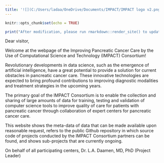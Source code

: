 ```yaml
---
title: '![](C:/Users/ladaa/OneDrive/Documents/IMPACT/IMPACT logo v2.png) Consortium'
---
```


```r
knitr::opts_chunk$set(echo = TRUE)
```
```r
print("After modification, please run rmarkdown::render_site() to update the website in the docs-folder.")
```

Dear visitor, 

Welcome at the webpage of the Improving Pancreatic Cancer Care by the Use of Computational Science and Technology (IMPACT) Consortium!

Revolutionary developments in data science, such as the emergence of artificial intelligence, have a great potential to provide a solution for current obstacles in pancreatic cancer care. These innovative technologies are expected to bring profound contributions to improving diagnostic modalities and treatment strategies in the upcoming years. 

The primary goal of the IMPACT Consortium is to enable the collection and sharing of large amounts of data for training, testing and validation of computer science tools to improve quality of care for patients with pancreatic cancer through collaboration of expert centers for pancreatic cancer care.

This website shows the meta-data of data that can be made available upon reasonable request, refers to the public Github repository in which source code of projects conducted by the IMPACT Consortium partners can be found, and shows sub-projects that are currently ongoing. 

On behalf of all participating centers,
Dr. L.A. Daamen, MD, PhD (Project Leader)






